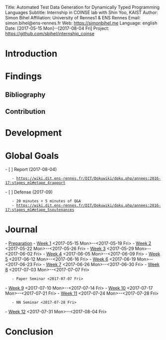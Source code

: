 Title:       Automated Test Data Generation for Dynamically Typed Programming Languages
Subtitle:    Internship in COINSE lab with Shin Yoo, KAIST
Author:      Simon Bihel
Affiliation: University of Rennes1 & ENS Rennes
Email:       simon.bihel@ens-rennes.fr
Web:         https://simonbihel.me
Language:    english
Date:        [2017-05-15 Mon]--[2017-08-04 Fri]
Project:     https://github.com/sbihel/internship_coinse


= Introduction=


= Findings =

== Bibliography ==

== Contribution ==


= Development =


= Global Goals =
- [ ] Report (2017-08-04)
    - [[https://wiki.dit.ens-rennes.fr/DIT/Dokuwiki/doku.php/annees:2016-17:stages_m1#etape_4rapport]]
- [ ] Defense (2017-09)
    - 20 minutes + 5 minutes of Q&A
    - [[https://wiki.dit.ens-rennes.fr/DIT/Dokuwiki/doku.php/annees:2016-17:stages_m1#etape_5soutenances]]


= Journal =
- [[Preparation]]
- [[Week  1]] <2017-05-15 Mon>--<2017-05-19 Fri>
- [[Week  2]] <2017-05-22 Mon>--<2017-05-26 Fri>
- [[Week  3]] <2017-05-29 Mon>--<2017-06-02 Fri>
- [[Week  4]] <2017-06-05 Mon>--<2017-06-09 Fri>
- [[Week  5]] <2017-06-12 Mon>--<2017-06-16 Fri>
- [[Week  6]] <2017-06-19 Mon>--<2017-06-23 Fri>
- [[Week  7]] <2017-06-26 Mon>--<2017-06-30 Fri>
- [[Week  8]] <2017-07-03 Mon>--<2017-07-07 Fri>
    - Paper Seminar <2017-07-07 Fri>
- [[Week  9]] <2017-07-10 Mon>--<2017-07-14 Fri>
- [[Week 10]] <2017-07-17 Mon>--<2017-07-21 Fri>
- [[Week 11]] <2017-07-24 Mon>--<2017-07-28 Fri>
    - NN Seminar <2017-07-28 Fri>
- [[Week 12]] <2017-07-31 Mon>--<2017-08-04 Fri>


= Conclusion =
